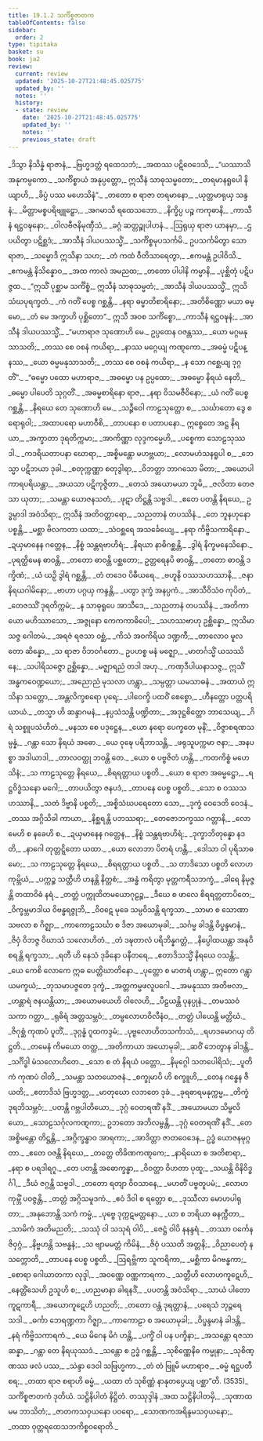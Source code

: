 ```yaml
---
title: 19.1.2 သင်္ကိစ္စဇာတက
tableOfContents: false
sidebar:
  order: 2
type: tipitaka
basket: su
book: ja2
review:
  current: review
  updated: '2025-10-27T21:48:45.025775'
  updated_by: ''
  notes: ''
  history:
  - state: review
    date: '2025-10-27T21:48:45.025775'
    updated_by: ''
    notes: ''
    previous_state: draft
---
```



<ReviewStatus review={frontmatter.review} showDetails={true} />

<HypothesisAnnotation frontmatter={frontmatter} />

<DynamicBreadcrumb />

<Division number="69" book="ja2" e="ch" v="23" p="59">

<Paragraph number="512" type="verses" book="ja2">
_ဒိသွာ နိသိန္နံ ရာဇာနံ,_  
_ဗြဟ္မဒတ္တံ ရထေသဘံ;_  
_အထဿ ပဋိဝေဒေသိ,_  
_“ယဿာသိ အနုကမ္ပကော._  

</Paragraph>

</Division>
<Division number="70" book="ja2" e="ch" v="23" p="59">

<Paragraph number="513" type="verses" book="ja2">
_သင်္ကိစ္စာယံ အနုပ္ပတ္တော,_  
ဣသီနံ သာဓုသမ္မတော;_  
_တရမာနရူပေါ နိယျာဟိ,_  
_ခိပ္ပံ ပဿ မဟေသိနံ”._  

</Paragraph>

</Division>
<Division number="71" book="ja2" e="ch" v="23" p="59">

<Paragraph number="514" type="verses" book="ja2">
_တတော စ ရာဇာ တရမာနော,_  
_ယုတ္တမာရုယှ သန္ဒနံ;_  
_မိတ္တာမစ္စပရိဗျူဠှော,_  
_အဂမာသိ ရထေသဘော._  

</Paragraph>

</Division>
<Division number="72" book="ja2" e="ch" v="23" p="59">

<Paragraph number="515" type="verses" book="ja2">
_နိက္ခိပ္ပ ပဉ္စ ကကုဓာနိ,_  
_ကာသီနံ ရဋ္ဌဝဍ္ဎနော;_  
_ဝါလဗီဇနိမုဏှီသံ,_  
_ခဂ္ဂံ ဆတ္တဉ္စုပါဟနံ._  

</Paragraph>

</Division>
<Division number="73" book="ja2" e="ch" v="23" p="59">

<Paragraph number="516" type="verses" book="ja2">
_ဩရုယှ ရာဇာ ယာနမှာ,_  
_ဌပယိတွာ ပဋိစ္ဆဒံ;_  
_အာသီနံ ဒါယပဿသ္မိံ,_  
_သင်္ကိစ္စမုပသင်္ကမိ._  

</Paragraph>

</Division>
<Division number="74" book="ja2" e="ch" v="23" p="59">

<Paragraph number="517" type="verses" book="ja2">
ဥပသင်္ကမိတွာ သော ရာဇာ,_  
_သမ္မောဒိ ဣသိနာ သဟ;_  
_တံ ကထံ ဝီတိသာရေတွာ,_  
_ဧကမန္တံ ဥပါဝိသိ._  

</Paragraph>

</Division>
<Division number="75" book="ja2" e="ch" v="23" p="59">

<Paragraph number="518" type="verses" book="ja2">
_ဧကမန္တံ နိသိန္နောဝ,_  
_အထ ကာလံ အမညထ;_  
_တတော ပါပါနိ ကမ္မာနိ,_  
_ပုစ္ဆိတုံ ပဋိပဇ္ဇထ._  

</Paragraph>

</Division>
<Division number="76" book="ja2" e="ch" v="23" p="59">

<Paragraph number="519" book="ja2">
_“ဣသိံ ပုစ္ဆာမ သင်္ကိစ္စံ,_  
ဣသီနံ သာဓုသမ္မတံ;_  
_အာသီနံ ဒါယပဿသ္မိံ,_  
ဣသိသံဃပုရက္ခတံ._  

</Paragraph>

</Division>
<Division number="77" book="ja2" e="ch" v="23" p="59">

<Paragraph number="520" type="verses" book="ja2">
_ကံ ဂတိံ ပေစ္စ ဂစ္ဆန္တိ,_  
_နရာ ဓမ္မာတိစာရိနော;_  
_အတိစိဏ္ဏော မယာ ဓမ္မော,_  
_တံ မေ အက္ခာဟိ ပုစ္ဆိတော”._  

</Paragraph>

</Division>
<Division number="78" book="ja2" e="ch" v="23" p="59">

<Paragraph number="521" type="verses" book="ja2">
ဣသီ အဝစ သင်္ကိစ္စော,_  
_ကာသီနံ ရဋ္ဌဝဍ္ဎနံ;_  
_အာသီနံ ဒါယပဿသ္မိံ,_  
_“မဟာရာဇ သုဏောဟိ မေ._  

</Paragraph>

</Division>
<Division number="79" book="ja2" e="ch" v="23" p="60">

<Paragraph number="522" type="verses" book="ja2">
ဥပ္ပထေန ဝဇန္တဿ,_  
_ယော မဂ္ဂမနုသာသတိ;_  
_တဿ စေ ဝစနံ ကယိရာ,_  
_နာဿ မဂ္ဂေယျ ကဏ္ဋကော._  

</Paragraph>

</Division>
<Division number="80" book="ja2" e="ch" v="23" p="60">

<Paragraph number="523" type="verses" book="ja2">
_အဓမ္မံ ပဋိပန္နဿ,_  
_ယော ဓမ္မမနုသာသတိ;_  
_တဿ စေ ဝစနံ ကယိရာ,_  
_န သော ဂစ္ဆေယျ ဒုဂ္ဂတိံ”._  

</Paragraph>

</Division>
<Division number="81" book="ja2" e="ch" v="23" p="60">

<Paragraph number="524" type="verses" book="ja2">
_“ဓမ္မော ပထော မဟာရာဇ,_  
_အဓမ္မော ပန ဥပ္ပထော;_  
_အဓမ္မော နိရယံ နေတိ,_  
_ဓမ္မော ပါပေတိ သုဂ္ဂတိံ._  

</Paragraph>

</Division>
<Division number="82" book="ja2" e="ch" v="23" p="60">

<Paragraph number="525" type="verses" book="ja2">
_အဓမ္မစာရိနော ရာဇ,_  
_နရာ ဝိသမဇီဝိနော;_  
_ယံ ဂတိံ ပေစ္စ ဂစ္ဆန္တိ,_  
_နိရယေ တေ သုဏောဟိ မေ._  

</Paragraph>

</Division>
<Division number="83" book="ja2" e="ch" v="23" p="60">

<Paragraph number="526" type="verses" book="ja2">
_သဉ္ဇီဝေါ ကာဠသုတ္တော စ,_  
_သင်္ဃာတော ဒွေ စ ရောရုဝါ;_  
_အထာပရော မဟာဝီစိ,_  
_တာပနော စ ပတာပနော._  

</Paragraph>

</Division>
<Division number="84" book="ja2" e="ch" v="23" p="60">

<Paragraph number="527" type="verses" book="ja2">
ဣစ္စေတေ အဋ္ဌ နိရယာ,_  
_အက္ခာတာ ဒုရတိက္ကမာ;_  
_အာကိဏ္ဏာ လုဒ္ဒကမ္မေဟိ,_  
_ပစ္စေကာ သောဠသုဿဒါ._  

</Paragraph>

</Division>
<Division number="85" book="ja2" e="ch" v="23" p="60">

<Paragraph number="528" type="verses" book="ja2">
_ကဒရိယတာပနာ ဃောရာ,_  
_အစ္စိမန္တော မဟဗ္ဘယာ;_  
_လောမဟံသနရူပါ စ,_  
_ဘေသ္မာ ပဋိဘယာ ဒုခါ._  

</Paragraph>

</Division>
<Division number="86" book="ja2" e="ch" v="23" p="60">

<Paragraph number="529" type="verses" book="ja2">
_စတုက္ကဏ္ဏာ စတုဒွါရာ,_  
_ဝိဘတ္တာ ဘာဂသော မိတာ;_  
_အယောပါကာရပရိယန္တာ,_  
_အယသာ ပဋိကုဇ္ဇိတာ._  

</Paragraph>

</Division>
<Division number="87" book="ja2" e="ch" v="23" p="60">

<Paragraph number="530" type="verses" book="ja2">
_တေသံ အယောမယာ ဘူမိ,_  
_ဇလိတာ တေဇသာ ယုတာ;_  
_သမန္တာ ယောဇနသတံ,_  
_ဖုဋာ တိဋ္ဌန္တိ သဗ္ဗဒါ._  

</Paragraph>

</Division>
<Division number="88" book="ja2" e="ch" v="23" p="60">

<Paragraph number="531" book="ja2">
_ဧတေ ပတန္တိ နိရယေ,_  
ဥဒ္ဓမ္ပာဒါ အဝံသိရာ;_  
ဣသီနံ အတိဝတ္တာရော,_  
_သညတာနံ တပဿိနံ._  

</Paragraph>

</Division>
<Division number="89" book="ja2" e="ch" v="23" p="60">

<Paragraph number="532" type="verses" book="ja2">
_တေ ဘူနဟုနော ပစ္စန္တိ,_  
_မစ္ဆာ ဗိလကတာ ယထာ;_  
_သံဝစ္ဆရေ အသင်္ခေယျေ,_  
_နရာ ကိဗ္ဗိသကာရိနော._  

</Paragraph>

</Division>
<Division number="90" book="ja2" e="ch" v="23" p="60">

<Paragraph number="533" type="verses" book="ja2">
_ဍယှမာနေန ဂတ္တေန,_  
_နိစ္စံ သန္တရဗာဟိရံ;_  
_နိရယာ နာဓိဂစ္ဆန္တိ,_  
_ဒွါရံ နိက္ခမနေသိနော._  

</Paragraph>

</Division>
<Division number="91" book="ja2" e="ch" v="23" p="61">

<Paragraph number="534" type="verses" book="ja2">
_ပုရတ္ထိမေန ဓာဝန္တိ,_  
_တတော ဓာဝန္တိ ပစ္ဆတော;_  
ဥတ္တရေနပိ ဓာဝန္တိ,_  
_တတော ဓာဝန္တိ ဒက္ခိဏံ;_  
_ယံ ယဉှိ ဒွါရံ ဂစ္ဆန္တိ,_  
_တံ တဒေဝ ပိဓီယရေ._  

</Paragraph>

</Division>
<Division number="92" book="ja2" e="ch" v="23" p="61">

<Paragraph number="535" type="verses" book="ja2">
_ဗဟူနိ ဝဿသဟဿာနိ,_  
_ဇနာ နိရယဂါမိနော;_  
_ဗာဟာ ပဂ္ဂယှ ကန္ဒန္တိ,_  
_ပတွာ ဒုက္ခံ အနပ္ပကံ._  

</Paragraph>

</Division>
<Division number="93" book="ja2" e="ch" v="23" p="61">

<Paragraph number="536" type="verses" book="ja2">
_အာသီဝိသံဝ ကုပိတံ,_  
_တေဇဿိံ ဒုရတိက္ကမံ;_  
_န သာဓုရူပေ အာသီဒေ,_  
_သညတာနံ တပဿိနံ._  

</Paragraph>

</Division>
<Division number="94" book="ja2" e="ch" v="23" p="61">

<Paragraph number="537" type="verses" book="ja2">
_အတိကာယော မဟိဿာသော,_  
_အဇ္ဇုနော ကေကကာဓိပေါ;_  
_သဟဿဗာဟု ဥစ္ဆိန္နော,_  
ဣသိမာသဇ္ဇ ဂေါတမံ._  

</Paragraph>

</Division>
<Division number="95" book="ja2" e="ch" v="23" p="61">

<Paragraph number="538" type="verses" book="ja2">
_အရဇံ ရဇသာ ဝစ္ဆံ,_  
_ကိသံ အဝကိရိယ ဒဏ္ဍကီ;_  
_တာလောဝ မူလတော ဆိန္နော,_  
_သ ရာဇာ ဝိဘဝင်္ဂတော._  

</Paragraph>

</Division>
<Division number="96" book="ja2" e="ch" v="23" p="61">

<Paragraph number="539" type="verses" book="ja2">
ဥပဟစ္စ မနံ မဇ္ဈော,_  
_မာတင်္ဂသ္မိံ ယသဿိနေ;_  
_သပါရိသဇ္ဇော ဥစ္ဆိန္နော,_  
_မဇ္ဈာရညံ တဒါ အဟု._  

</Paragraph>

</Division>
<Division number="97" book="ja2" e="ch" v="23" p="61">

<Paragraph number="540" type="verses" book="ja2">
_ကဏှဒီပါယနာသဇ္ဇ,_  
ဣသိံ အန္ဓကဝေဏ္ဍယော;_  
_အညောညံ မုသလာ ဟန္တွာ,_  
_သမ္ပတ္တာ ယမသာဓနံ._  

</Paragraph>

</Division>
<Division number="98" book="ja2" e="ch" v="23" p="61">

<Paragraph number="541" type="verses" book="ja2">
_အထာယံ ဣသိနာ သတ္တော,_  
_အန္တလိက္ခစရော ပုရေ;_  
_ပါဝေက္ခိ ပထဝိံ စေစ္စော,_  
_ဟီနတ္တော ပတ္တပရိယာယံ._  

</Paragraph>

</Division>
<Division number="99" book="ja2" e="ch" v="23" p="61">

<Paragraph number="542" type="verses" book="ja2">
_တသ္မာ ဟိ ဆန္ဒာဂမနံ,_  
_နပ္ပသံသန္တိ ပဏ္ဍိတာ;_  
_အဒုဋ္ဌစိတ္တော ဘာသေယျ,_  
_ဂိရံ သစ္စူပသံဟိတံ._  

</Paragraph>

</Division>
<Division number="100" book="ja2" e="ch" v="23" p="61">

<Paragraph number="543" type="verses" book="ja2">
_မနသာ စေ ပဒုဋ္ဌေန,_  
_ယော နရော ပေက္ခတေ မုနိံ;_  
_ဝိဇ္ဇာစရဏသမ္ပန္နံ,_  
_ဂန္တာ သော နိရယံ အဓော._  

</Paragraph>

</Division>
<Division number="101" book="ja2" e="ch" v="23" p="61">

<Paragraph number="544" type="verses" book="ja2">
_ယေ ဝုဍ္ဎေ ပရိဘာသန္တိ,_  
_ဖရုသူပက္ကမာ ဇနာ;_  
_အနပစ္စာ အဒါယာဒါ,_  
_တာလဝတ္ထု ဘဝန္တိ တေ._  

</Paragraph>

</Division>
<Division number="102" book="ja2" e="ch" v="23" p="62">

<Paragraph number="545" type="verses" book="ja2">
_ယော စ ပဗ္ဗဇိတံ ဟန္တိ,_  
_ကတကိစ္စံ မဟေသိနံ;_  
_သ ကာဠသုတ္တေ နိရယေ,_  
_စိရရတ္တာယ ပစ္စတိ._  

</Paragraph>

</Division>
<Division number="103" book="ja2" e="ch" v="23" p="62">

<Paragraph number="546" type="verses" book="ja2">
_ယော စ ရာဇာ အဓမ္မဋ္ဌော,_  
_ရဋ္ဌဝိဒ္ဓံသနော မဂေါ;_  
_တာပယိတွာ ဇနပဒံ,_  
_တာပနေ ပေစ္စ ပစ္စတိ._  

</Paragraph>

</Division>
<Division number="104" book="ja2" e="ch" v="23" p="62">

<Paragraph number="547" type="verses" book="ja2">
_သော စ ဝဿသဟဿာနိ,_  
_သတံ ဒိဗ္ဗာနိ ပစ္စတိ;_  
_အစ္စိသံဃပရေတော သော,_  
_ဒုက္ခံ ဝေဒေတိ ဝေဒနံ._  

</Paragraph>

</Division>
<Division number="105" book="ja2" e="ch" v="23" p="62">

<Paragraph number="548" type="verses" book="ja2">
_တဿ အဂ္ဂိသိခါ ကာယာ,_  
_နိစ္ဆရန္တိ ပဘဿရာ;_  
_တေဇောဘက္ခဿ ဂတ္တာနိ,_  
_လောမေဟိ စ နခေဟိ စ._  

</Paragraph>

</Division>
<Division number="106" book="ja2" e="ch" v="23" p="62">

<Paragraph number="549" type="verses" book="ja2">
_ဍယှမာနေန ဂတ္တေန,_  
_နိစ္စံ သန္တရဗာဟိရံ;_  
_ဒုက္ခာဘိတုန္နော နဒတိ,_  
_နာဂေါ တုတ္တဋ္ဋိတော ယထာ._  

</Paragraph>

</Division>
<Division number="107" book="ja2" e="ch" v="23" p="62">

<Paragraph number="550" type="verses" book="ja2">
_ယော လောဘာ ပိတရံ ဟန္တိ,_  
_ဒေါသာ ဝါ ပုရိသာဓမော;_  
_သ ကာဠသုတ္တေ နိရယေ,_  
_စိရရတ္တာယ ပစ္စတိ._  

</Paragraph>

</Division>
<Division number="108" book="ja2" e="ch" v="23" p="62">

<Paragraph number="551" type="verses" book="ja2">
_သ တာဒိသော ပစ္စတိ လောဟကုမ္ဘိယံ,_  
_ပက္ကဉ္စ သတ္တီဟိ ဟနန္တိ နိတ္တစံ;_  
_အန္ဓံ ကရိတွာ မုတ္တကရီသဘက္ခံ,_  
_ခါရေ နိမုဇ္ဇန္တိ တထာဝိဓံ နရံ._  

</Paragraph>

</Division>
<Division number="109" book="ja2" e="ch" v="23" p="62">

<Paragraph number="552" type="verses" book="ja2">
_တတ္တံ ပက္ကုထိတမယောဂုဠဉ္စ,_  
_ဒီဃေ စ ဖာလေ စိရရတ္တတာပိတေ;_  
_ဝိက္ခမ္ဘမာဒါယ ဝိဗန္ဓရဇ္ဇုဘိ,_  
_ဝိဝဋေ မုခေ သမ္ပဝိသန္တိ ရက္ခသာ._  

</Paragraph>

</Division>
<Division number="110" book="ja2" e="ch" v="23" p="62">

<Paragraph number="553" type="verses" book="ja2">
_သာမာ စ သောဏာ သဗလာ စ ဂိဇ္ဈာ,_  
_ကာကောဠသင်္ဃာ စ ဒိဇာ အယောမုခါ;_  
_သင်္ဂမ္မ ခါဒန္တိ ဝိပ္ဖန္ဒမာနံ,_  
_ဇိဝှံ ဝိဘဇ္ဇ ဝိဃာသံ သလောဟိတံ._  

</Paragraph>

</Division>
<Division number="111" book="ja2" e="ch" v="23" p="63">

<Paragraph number="554" type="verses" book="ja2">
_တံ ဒဍ္ဎတာလံ ပရိဘိန္နဂတ္တံ,_  
_နိပ္ပေါထယန္တာ အနုဝိစရန္တိ ရက္ခသာ;_  
_ရတီ ဟိ နေသံ ဒုခိနော ပနီတရေ,_  
_ဧတာဒိသသ္မိံ နိရယေ ဝသန္တိ;_  
_ယေ ကေစိ လောကေ ဣဓ ပေတ္တိဃာတိနော._  

</Paragraph>

</Division>
<Division number="112" book="ja2" e="ch" v="23" p="63">

<Paragraph number="555" type="verses" book="ja2">
_ပုတ္တော စ မာတရံ ဟန္တွာ,_  
ဣတော ဂန္တွာ ယမက္ခယံ;_  
_ဘုသမာပဇ္ဇတေ ဒုက္ခံ,_  
_အတ္တကမ္မဖလူပဂေါ._  

</Paragraph>

</Division>
<Division number="113" book="ja2" e="ch" v="23" p="63">

<Paragraph number="556" type="verses" book="ja2">
_အမနုဿာ အတိဗလာ,_  
_ဟန္တာရံ ဇနယန္တိယာ;_  
_အယောမယေဟိ ဝါလေဟိ,_  
_ပီဠယန္တိ ပုနပ္ပုနံ._  

</Paragraph>

</Division>
<Division number="114" book="ja2" e="ch" v="23" p="63">

<Paragraph number="557" type="verses" book="ja2">
_တမဿဝံ သကာ ဂတ္တာ,_  
_ရုဓိရံ အတ္တသမ္ဘဝံ;_  
_တမ္ဗလောဟဝိလီနံဝ,_  
_တတ္တံ ပါယေန္တိ မတ္တိဃံ._  

</Paragraph>

</Division>
<Division number="115" book="ja2" e="ch" v="23" p="63">

<Paragraph number="558" type="verses" book="ja2">
_ဇိဂုစ္ဆံ ကုဏပံ ပူတိံ,_  
_ဒုဂ္ဂန္ဓံ ဂူထကဒ္ဒမံ;_  
_ပုဗ္ဗလောဟိတသင်္ကာသံ,_  
_ရဟဒမောဂယှ တိဋ္ဌတိ._  

</Paragraph>

</Division>
<Division number="116" book="ja2" e="ch" v="23" p="63">

<Paragraph number="559" type="verses" book="ja2">
_တမေနံ ကိမယော တတ္ထ,_  
_အတိကာယာ အယောမုခါ;_  
_ဆဝိံ ဘေတွာန ခါဒန္တိ,_  
_သင်္ဂိဒ္ဓါ မံသလောဟိတေ._  

</Paragraph>

</Division>
<Division number="117" book="ja2" e="ch" v="23" p="63">

<Paragraph number="560" type="verses" book="ja2">
_သော စ တံ နိရယံ ပတ္တော,_  
_နိမုဂ္ဂေါ သတပေါရိသံ;_  
_ပူတိကံ ကုဏပံ ဝါတိ,_  
_သမန္တာ သတယောဇနံ._  

</Paragraph>

</Division>
<Division number="118" book="ja2" e="ch" v="23" p="63">

<Paragraph number="561" type="verses" book="ja2">
_စက္ခုမာပိ ဟိ စက္ခူဟိ,_  
_တေန ဂန္ဓေန ဇီယတိ;_  
_ဧတာဒိသံ ဗြဟ္မဒတ္တ,_  
_မာတုဃော လဘတေ ဒုခံ._  

</Paragraph>

</Division>
<Division number="119" book="ja2" e="ch" v="23" p="63">

<Paragraph number="562" type="verses" book="ja2">
_ခုရဓာရမနုက္ကမ္မ,_  
_တိက္ခံ ဒုရဘိသမ္ဘဝံ;_  
_ပတန္တိ ဂဗ္ဘပါတိယော,_  
_ဒုဂ္ဂံ ဝေတရဏိံ နဒိံ._  

</Paragraph>

</Division>
<Division number="120" book="ja2" e="ch" v="23" p="63">

<Paragraph number="563" type="verses" book="ja2">
_အယောမယာ သိမ္ဗလိယော,_  
_သောဠသင်္ဂုလကဏ္ဋကာ;_  
ဥဘတော အဘိလမ္ဗန္တိ,_  
_ဒုဂ္ဂံ ဝေတရဏိံ နဒိံ._  

</Paragraph>

</Division>
<Division number="121" book="ja2" e="ch" v="23" p="63">

<Paragraph number="564" type="verses" book="ja2">
_တေ အစ္စိမန္တော တိဋ္ဌန္တိ,_  
_အဂ္ဂိက္ခန္ဓာဝ အာရကာ;_  
_အာဒိတ္တာ ဇာတဝေဒေန,_  
ဥဒ္ဓံ ယောဇနမုဂ္ဂတာ._  

</Paragraph>

</Division>
<Division number="122" book="ja2" e="ch" v="23" p="64">

<Paragraph number="565" type="verses" book="ja2">
_ဧတေ ဝဇန္တိ နိရယေ,_  
_တတ္တေ တိခိဏကဏ္ဋကေ;_  
_နာရိယော စ အတိစာရာ,_  
_နရာ စ ပရဒါရဂူ._  

</Paragraph>

</Division>
<Division number="123" book="ja2" e="ch" v="23" p="64">

<Paragraph number="566" type="verses" book="ja2">
_တေ ပတန္တိ အဓောက္ခန္ဓာ,_  
_ဝိဝတ္တာ ဝိဟတာ ပုထူ;_  
_သယန္တိ ဝိနိဝိဒ္ဓင်္ဂါ,_  
_ဒီဃံ ဇဂ္ဂန္တိ သဗ္ဗဒါ._  

</Paragraph>

</Division>
<Division number="124" book="ja2" e="ch" v="23" p="64">

<Paragraph number="567" type="verses" book="ja2">
_တတော ရတျာ ဝိဝသာနေ,_  
_မဟတိံ ပဗ္ဗတူပမံ;_  
_လောဟကုမ္ဘိံ ပဝဇ္ဇန္တိ,_  
_တတ္တံ အဂ္ဂိသမူဒကံ._  

</Paragraph>

</Division>
<Division number="125" book="ja2" e="ch" v="23" p="64">

<Paragraph number="568" type="verses" book="ja2">
_ဧဝံ ဒိဝါ စ ရတ္တော စ,_  
_ဒုဿီလာ မောဟပါရုတာ;_  
_အနုဘောန္တိ သကံ ကမ္မံ,_  
_ပုဗ္ဗေ ဒုက္ကဋမတ္တနော._  

</Paragraph>

</Division>
<Division number="126" book="ja2" e="ch" v="23" p="64">

<Paragraph number="569" type="verses" book="ja2">
_ယာ စ ဘရိယာ ဓနက္ကီတာ,_  
_သာမိကံ အတိမညတိ;_  
_သဿုံ ဝါ သသုရံ ဝါပိ,_  
_ဇေဋ္ဌံ ဝါပိ နနန္ဒရံ._  

</Paragraph>

</Division>
<Division number="127" book="ja2" e="ch" v="23" p="64">

<Paragraph number="570" type="verses" book="ja2">
_တဿာ ဝင်္ကေန ဇိဝှဂ္ဂံ,_  
_နိဗ္ဗဟန္တိ သဗန္ဓနံ;_  
_သ ဗျာမမတ္တံ ကိမိနံ,_  
_ဇိဝှံ ပဿတိ အတ္တနိ;_  
_ဝိညာပေတုံ န သက္ကောတိ,_  
_တာပနေ ပေစ္စ ပစ္စတိ._  

</Paragraph>

</Division>
<Division number="128" book="ja2" e="ch" v="23" p="64">

<Paragraph number="571" type="verses" book="ja2">
_ဩရဗ္ဘိကာ သူကရိကာ,_  
_မစ္ဆိကာ မိဂဗန္ဓကာ;_  
_စောရာ ဂေါဃာတကာ လုဒ္ဒါ,_  
_အဝဏ္ဏေ ဝဏ္ဏကာရကာ._  

</Paragraph>

</Division>
<Division number="129" book="ja2" e="ch" v="23" p="64">

<Paragraph number="572" type="verses" book="ja2">
_သတ္တီဟိ လောဟကူဋေဟိ,_  
_နေတ္တိံသေဟိ ဥသူဟိ စ;_  
_ဟညမာနာ ခါရနဒိံ,_  
_ပပတန္တိ အဝံသိရာ._  

</Paragraph>

</Division>
<Division number="130" book="ja2" e="ch" v="23" p="64">

<Paragraph number="573" type="verses" book="ja2">
_သာယံ ပါတော ကူဋကာရီ,_  
_အယောကူဋေဟိ ဟညတိ;_  
_တတော ဝန္တံ ဒုရတ္တာနံ,_  
_ပရေသံ ဘုဉ္ဇရေ သဒါ._  

</Paragraph>

</Division>
<Division number="131" book="ja2" e="ch" v="23" p="64">

<Paragraph number="574" type="verses" book="ja2">
_ဓင်္ကာ ဘေရဏ္ဍကာ ဂိဇ္ဈာ,_  
_ကာကောဠာ စ အယောမုခါ;_  
_ဝိပ္ဖန္ဒမာနံ ခါဒန္တိ,_  
_နရံ ကိဗ္ဗိသကာရကံ._  

</Paragraph>

</Division>
<Division number="132" book="ja2" e="ch" v="23" p="64">

<Paragraph number="575" type="verses" book="ja2">
_ယေ မိဂေန မိဂံ ဟန္တိ,_  
_ပက္ခိံ ဝါ ပန ပက္ခိနာ;_  
_အသန္တော ရဇသာ ဆန္နာ,_  
_ဂန္တာ တေ နိရယုဿဒံ._  

</Paragraph>

</Division>
<Division number="133" book="ja2" e="ch" v="23" p="65">

<Paragraph number="576" type="verses" book="ja2">
_သန္တော စ ဥဒ္ဓံ ဂစ္ဆန္တိ,_  
_သုစိဏ္ဏေနိဓ ကမ္မုနာ;_  
_သုစိဏ္ဏဿ ဖလံ ပဿ,_  
_သဲန္ဒာ ဒေဝါ သဗြဟ္မကာ._  

</Paragraph>

</Division>
<Division number="134" book="ja2" e="ch" v="23" p="65">

<Paragraph number="577" type="verses" book="ja2">
_တံ တံ ဗြူမိ မဟာရာဇ,_  
_ဓမ္မံ ရဋ္ဌပတီ စရ;_  
_တထာ ရာဇ စရာဟိ ဓမ္မံ,_  
_ယထာ တံ သုစိဏ္ဏံ နာနုတပ္ပေယျ ပစ္ဆာ”တိ. (3535)_  


</Paragraph>
</Division>

<Paragraph number="578" type="center" book="ja2">
သင်္ကိစ္စဇာတကံ ဒုတိယံ.



</Paragraph>

<Paragraph number="579" type="center" book="ja2">
သဋ္ဌိနိပါတံ နိဋ္ဌိတံ.



</Paragraph>

<Paragraph number="580" type="center" book="ja2">
တဿုဒ္ဒါနံ


</Paragraph>

<Paragraph number="581" type="verses" book="ja2">
_အထ သဋ္ဌိနိပါတမှိ,_  
_သုဏာထ မမ ဘာသိတံ;_  
_ဇာတကသဝှယနော ပဝရော,_  
_သောဏကအရိန္ဒမသဝှယနော;_  
_တထာ ဝုတ္တရထေသဘကိစ္စဝရောတိ._
</Paragraph>
